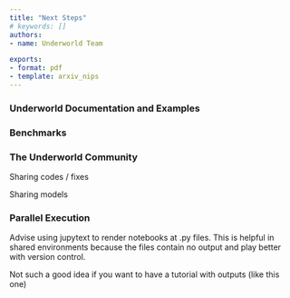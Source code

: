 ```yaml
---
title: "Next Steps"
# keywords: []
authors:
- name: Underworld Team

exports:
- format: pdf
- template: arxiv_nips
---
```



### Underworld Documentation and Examples


### Benchmarks


### The Underworld Community

Sharing codes / fixes

Sharing models

### Parallel Execution

Advise using jupytext to render notebooks at .py files. This is helpful
in shared environments because the files contain no output and play
better with version control.

Not such a good idea if you want to have a tutorial with outputs (like this one)



<!--
```{iframe} https://github.com/underworldcode/underworld3/raw/VEP-preliminary-implementation/Documentation/media/Sinker.html
:width: 100%
:align: center

Caption
```
-->
